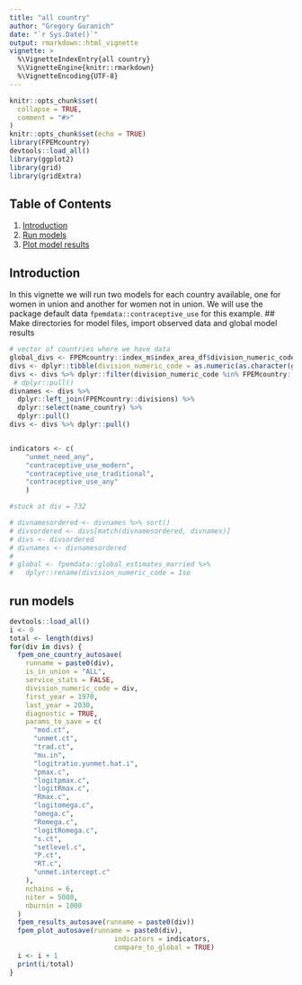 ```yaml
---
title: "all country"
author: "Gregory Guranich"
date: "`r Sys.Date()`"
output: rmarkdown::html_vignette
vignette: >
  %\VignetteIndexEntry{all country}
  %\VignetteEngine{knitr::rmarkdown}
  %\VignetteEncoding{UTF-8}
---
```


```r
knitr::opts_chunk$set(
  collapse = TRUE,
  comment = "#>"
)
knitr::opts_chunk$set(echo = TRUE)
library(FPEMcountry)
devtools::load_all()
library(ggplot2)
library(grid)
library(gridExtra)
```

## Table of Contents
1. [Introduction](#intro)
2. [Run models](#run)
3. [Plot model results](#plot)
  
## <a name="intro"></a>
## Introduction
In this vignette we will run two models for each country available, one for women in union and another for women not in union. We will use the package default data `fpemdata::contraceptive_use` for this example.
## Make directories for model files, import observed data and global model results
```r

# vector of countries where we have data
global_divs <- FPEMcountry::index_m$index_area_df$division_numeric_code
divs <- dplyr::tibble(division_numeric_code = as.numeric(as.character(global_divs[global_divs %in% FPEMcountry::divisions$division_numeric_code])))
divs <- divs %>% dplyr::filter(division_numeric_code %in% FPEMcountry::population_counts$division_numeric_code)
 # dplyr::pull()
divnames <- divs %>% 
  dplyr::left_join(FPEMcountry::divisions) %>%
  dplyr::select(name_country) %>%
  dplyr::pull()
divs <- divs %>% dplyr::pull()


indicators <- c(
    "unmet_need_any",
    "contraceptive_use_modern",
    "contraceptive_use_traditional",
    "contraceptive_use_any"
    )

#stuck at div = 732

# divnamesordered <- divnames %>% sort()
# divsordered <- divs[match(divnamesordered, divnames)]
# divs <- divsordered
# divnames <- divnamesordered
# 
# global <- fpemdata::global_estimates_married %>%
#   dplyr::rename(division_numeric_code = Iso
```

## <a name="run"></a>
## run models
```r
devtools::load_all()
i <- 0
total <- length(divs)
for(div in divs) {
  fpem_one_country_autosave(
    runname = paste0(div),
    is_in_union = "ALL",
    service_stats = FALSE,
    division_numeric_code = div,
    first_year = 1970,
    last_year = 2030,
    diagnostic = TRUE,
    params_to_save = c(
      "mod.ct",
      "unmet.ct",
      "trad.ct",
      "mu.in",
      "logitratio.yunmet.hat.i",
      "pmax.c",
      "logitpmax.c",
      "logitRmax.c",
      "Rmax.c",
      "logitomega.c",
      "omega.c",
      "Romega.c",
      "logitRomega.c",
      "s.ct",
      "setlevel.c",
      "P.ct",
      "RT.c",
      "unmet.intercept.c"
    ),
    nchains = 6,
    niter = 5000,
    nburnin = 1000
  )
  fpem_results_autosave(runname = paste0(div))
  fpem_plot_autosave(runname = paste0(div),
                          indicators = indicators,
                          compare_to_global = TRUE)
  i <- i + 1
  print(i/total)
}
```



